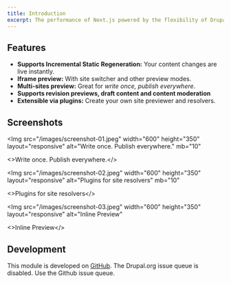 ```yaml
---
title: Introduction
excerpt: The performance of Next.js powered by the flexibility of Drupal.
---
```


## Features

- **Supports Incremental Static Regeneration:** Your content changes are live instantly.
- **Iframe preview:** With site switcher and other preview modes.
- **Multi-sites preview:** Great for _write once, publish everywhere_.
- **Supports revision previews, draft content and content moderation**
- **Extensible via plugins:** Create your own site previewer and resolvers.

## Screenshots

<Img
  src="/images/screenshot-01.jpeg"
  width="600"
  height="350"
  layout="responsive"
  alt="Write once. Publish everywhere."
  mb="10"
>
  <>Write once. Publish everywhere.</>
</Img>

<Img
  src="/images/screenshot-02.jpeg"
  width="600"
  height="350"
  layout="responsive"
  alt="Plugins for site resolvers"
  mb="10"
>
  <>Plugins for site resolvers</>
</Img>

<Img
  src="/images/screenshot-03.jpeg"
  width="600"
  height="350"
  layout="responsive"
  alt="Inline Preview"
>
  <>Inline Preview</>
</Img>

## Development

This module is developed on [GitHub](https://github.com/arshad/next-drupal). The Drupal.org issue queue is disabled. Use the Github issue queue.
